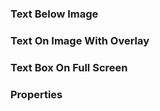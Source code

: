 
<Meta of={HeroStories} />

### Text Below Image

<Canvas className="sbdocs-paddingbottom" of={HeroStories.TextBelowImage} />

### Text On Image With Overlay

<Canvas className="sbdocs-nopadding" of={HeroStories.TextOnImageWithOverlay} />

### Text Box On Full Screen

<Canvas className="sbdocs-nopadding" of={HeroStories.TextBoxOnFullScreen} />

### Properties

<ArgTypes />
